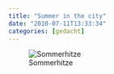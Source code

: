 ```yaml
---
title: "Summer in the city"
date: "2010-07-11T13:33:34"
categories: [gedacht]
---
```


![Sommerhitze](/blog/wp-content/uploads/2010/07/summer.jpg)
